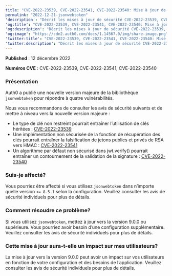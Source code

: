 ```yaml
---
title: "CVE-2022-23539, CVE-2022-23541, CVE-2022-23540: Mise à jour de sécurité pour jsonwebtoken"
permalink: "2022-12-21-jsonwebtoken"
'description': "Décrit les mises à jour de sécurité CVE-2022-23539, CVE-2022-23541 et CVE-2022-23540 pour la bibliothèque de jetons Web JSON."
'og:title': "CVE-2022-23539, CVE-2022-23541, CVE-2022-23540: Mise à jour de sécurité pour jsonwebtoken"
'og:description': "Décrit les mises à jour de sécurité CVE-2022-23539, CVE-2022-23541 et CVE-2022-23540 pour la bibliothèque de jetons Web JSON."
'og:image': "https://cdn2.auth0.com/docs/1.14567.0/img/share-image.png"
'twitter:title': "CVE-2022-23539, CVE-2022-23541, CVE-2022-23540: Mise à jour de sécurité pour jsonwebtoken"
'twitter:description': "Décrit les mises à jour de sécurité CVE-2022-23539, CVE-2022-23541 et CVE-2022-23540 pour la bibliothèque de jetons Web JSON."
---
```


**Published** : 12 décembre 2022

**Numéros CVE** : CVE-2022-23539, CVE-2022-23541, CVE-2022-23540

### Présentation

Auth0 a publié une nouvelle version majeure de la bibliothèque `jsonwebtoken` pour répondre à quatre vulnérabilités.

Nous vous recommandons de consulter les avis de sécurité suivants et de mettre à niveau vers la nouvelle version majeure :

* Le type de clé non restreint pourrait entraîner l’utilisation de clés héritées : [CVE-2022-23539](https://github.com/auth0/node-jsonwebtoken/security/advisories/GHSA-8cf7-32gw-wr33)
* Une implémentation non sécurisée de la fonction de récupération des clés pourrait entraîner la falsification de jetons publics et privés de RSA vers HMAC : [CVE-2022-23541](https://github.com/auth0/node-jsonwebtoken/security/advisories/GHSA-hjrf-2m68-5959)
* Un algorithme par défaut non sécurisé dans <Tooltip href="/docs/fr-ca/glossary?term=json-web-token" tip="Jeton Web JSON (JWT)
Format standard de jeton d’ID (et souvent de jeton d’accès) utilisé pour représenter en toute sécurité des demandes entre deux parties." cta="Voir le glossaire">jwt</Tooltip>.verify() pourrait entraîner un contournement de la validation de la signature : [CVE-2022-23540](https://github.com/auth0/node-jsonwebtoken/security/advisories/GHSA-qwph-4952-7xr6)

### Suis-je affecté?

Vous pourriez être affecté si vous utilisez `jsonwebtoken` dans n’importe quelle version `<= 8.5.1` selon la configuration. Veuillez consulter les avis de sécurité individuels pour plus de détails.

### Comment résoudre ce problème?

Si vous utilisez `jsonwebtoken`, mettez à jour vers la version 9.0.0 ou supérieure. Vous pourriez avoir besoin d’une configuration supplémentaire. Veuillez consulter les avis de sécurité individuels pour plus de détails.

### Cette mise à jour aura-t-elle un impact sur mes utilisateurs?

La mise à jour vers la version 9.0.0 peut avoir un impact sur vos utilisateurs en fonction de votre configuration et des besoins de l’application. Veuillez consulter les avis de sécurité individuels pour plus de détails.